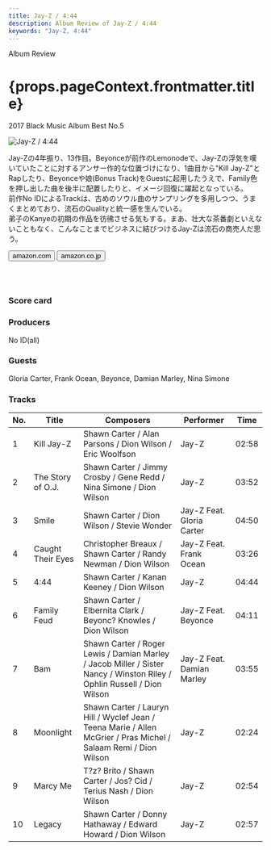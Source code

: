 ```yaml
---
title: Jay-Z / 4:44
description: Album Review of Jay-Z / 4:44
keywords: "Jay-Z, 4:44"
---
```





<p className="largeP">Album Review</p>
<h1 className="h1--no--margin">{props.pageContext.frontmatter.title}</h1>
<p className="largeP">
  <Link to="/best50/2017/">2017 Black Music Album Best No.5</Link>
</p>

<Row  className="image-card-group">
	<Column colMd={3} colLg={4} noGutterMdLeft="">
       <ImageCard>

![Jay-Z / 4:44](../../images/cd/jayz12L.jpg)

</ImageCard>
	</Column>
	<Column colMd={4} colLg={8} noGutterMdLeft="">
	<p>
	Jay-Zの4年振り、13作目。Beyonceが前作のLemonodeで、Jay-Zの浮気を嘆いていたことに対するアンサー作的な位置づけになり、1曲目から"Kill Jay-Z"とRapしたり、Beyonceや娘(Bonus Track)をGuestに起用したうえで、Family色を押し出した曲を後半に配置したりと、イメージ回復に躍起となっている。
	<br/>前作No IDによるTrackは、古めのソウル曲のサンプリングを多用しつつ、うまくまとめており、流石のQualityと統一感を生んでいる。
	<br/>弟子のKanyeの初期の作品を彷彿させる気もする。まあ、壮大な茶番劇といえないこともなく、こんなことまでビジネスに結びつけるJay-Zは流石の商売人だ思う。
	</p>
	<div>
	  <Button className="button-right-mergin"  href="https://amzn.to/2X6Bt0C" renderIcon={ArrowUpRight} size='sm' kind='primary'>
      amazon.com
    </Button>
    <Button className="button-right-mergin"  href="https://amzn.to/30UZ9Gt" renderIcon={ArrowUpRight} size='sm' kind='secondary'>
      amazon.co.jp
    </Button>
	</div>
	<a href="https://geo.music.apple.com/jp/album/4-44/1440935425?mt=1&app=music&ls=1&at=11lcug" style="display:inline-block;overflow:hidden;background:url(https://linkmaker.itunes.apple.com/ja-jp/lockup.svg?releaseDate=2017-06-30&kind=album&bubble=apple_music&style=mono-black) no-repeat;width:180px;height:45px;"></a>
	</Column>
</Row>
<Row >
	<Column colMd={4} colLg={4} noGutterMdLeft="">
<div>
  <h3>Score card</h3>
	<SliderJS1 value="2" />
  <SliderJS2 value="1" />
	<SliderJS3 value="2" />
  <SliderJS4 value="8" />
</div>
</Column>
<Column colMd={8} colLg={8} noGutterMdLeft="">
<div>
<h3>Producers</h3>
<p>
	No ID(all)
</p>
<h3>Guests</h3>
<p>
	Gloria Carter, Frank Ocean, Beyonce, Damian Marley, Nina Simone
</p>
</div>
</Column>
</Row>

<h3>Tracks</h3>

| No. | Title             | Composers                                                                                                               | Performer                 | Time  |
| --- | ----------------- | ----------------------------------------------------------------------------------------------------------------------- | ------------------------- | ----- |
| 1   | Kill Jay-Z        | Shawn Carter / Alan Parsons / Dion Wilson / Eric Woolfson                                                               | Jay-Z                     | 02:58 |
| 2   | The Story of O.J. | Shawn Carter / Jimmy Crosby / Gene Redd / Nina Simone / Dion Wilson                                                     | Jay-Z                     | 03:52 |
| 3   | Smile             | Shawn Carter / Dion Wilson / Stevie Wonder                                                                              | Jay-Z Feat. Gloria Carter | 04:50 |
| 4   | Caught Their Eyes | Christopher Breaux / Shawn Carter / Randy Newman / Dion Wilson                                                          | Jay-Z Feat. Frank Ocean   | 03:26 |
| 5   | 4:44              | Shawn Carter / Kanan Keeney / Dion Wilson                                                                               | Jay-Z                     | 04:44 |
| 6   | Family Feud       | Shawn Carter / Elbernita Clark / Beyonc? Knowles / Dion Wilson                                                          | Jay-Z Feat. Beyonce       | 04:11 |
| 7   | Bam               | Shawn Carter / Roger Lewis / Damian Marley / Jacob Miller / Sister Nancy / Winston Riley / Ophlin Russell / Dion Wilson | Jay-Z Feat. Damian Marley | 03:55 |
| 8   | Moonlight         | Shawn Carter / Lauryn Hill / Wyclef Jean / Teena Marie / Allen McGrier / Pras Michel / Salaam Remi / Dion Wilson        | Jay-Z                     | 02:24 |
| 9   | Marcy Me          | T?z? Brito / Shawn Carter / Jos? Cid / Terius Nash / Dion Wilson                                                        | Jay-Z                     | 02:54 |
| 10  | Legacy            | Shawn Carter / Donny Hathaway / Edward Howard / Dion Wilson                                                             | Jay-Z                     | 02:57 |
